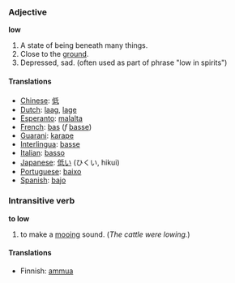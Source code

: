 ===Adjective===
'''low'''

#A state of being beneath many things.
#Close to the [[ground]].
#Depressed, sad. (often used as part of phrase "low in spirits")

====Translations====
*[[Chinese]]: [[低]]
*[[Dutch]]: [[laag]], [[lage]]
*[[Esperanto]]: [[malalta]]
*[[French]]: [[bas]] (''f'' [[basse]])
*[[Guarani]]: [[karape]]
*[[Interlingua]]: [[basse]]
*[[Italian]]: [[basso]]
*[[Japanese]]: [[低い]] (ひくい, hikui)
*[[Portuguese]]: [[baixo]]
*[[Spanish]]: [[bajo]]

===Intransitive verb===
'''to low'''

#to make a [[moo]]ing sound.  (''The cattle were lowing.'')

====Translations====
*Finnish: [[ammua]]